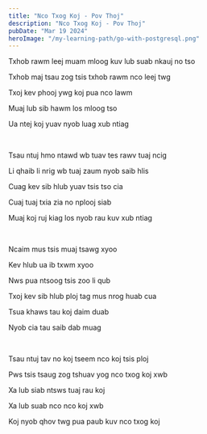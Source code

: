 ```yaml
---
title: "Nco Txog Koj - Pov Thoj"
description: "Nco Txog Koj - Pov Thoj"
pubDate: "Mar 19 2024"
heroImage: "/my-learning-path/go-with-postgresql.png"
---
```


Txhob rawm leej muam mloog kuv lub suab nkauj no tso

Txhob maj tsau zog tsis txhob rawm nco leej twg

Txoj kev phooj ywg koj pua nco lawm

Muaj lub sib hawm los mloog tso

Ua ntej koj yuav nyob luag xub ntiag

<br />

Tsau ntuj hmo ntawd wb tuav tes rawv tuaj ncig

Li qhaib li nrig wb tuaj zaum nyob saib hlis

Cuag kev sib hlub yuav tsis tso cia

Cuaj tuaj txia zia no nplooj siab

Muaj koj ruj kiag los nyob rau kuv xub ntiag

<br />

Ncaim mus tsis muaj tsawg xyoo

Kev hlub ua ib txwm xyoo

Nws pua ntsoog tsis zoo li qub

Txoj kev sib hlub ploj tag mus nrog huab cua

Tsua khaws tau koj daim duab

Nyob cia tau saib dab muag

<br />

Tsau ntuj tav no koj tseem nco koj tsis ploj

Pws tsis tsaug zog tshuav yog nco txog koj xwb

Xa lub siab ntsws tuaj rau koj

Xa lub suab nco nco koj xwb

Koj nyob qhov twg pua paub kuv nco txog koj
